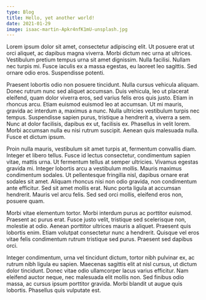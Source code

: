 ```yaml
---
type: Blog
title: Hello, yet another world!
date: 2021-01-29
image: isaac-martin-Apkr4nfK1mU-unsplash.jpg
---
```


Lorem ipsum dolor sit amet, consectetur adipiscing elit. Ut posuere erat ut orci aliquet, ac dapibus magna viverra. Morbi dictum nec urna at ultrices. Vestibulum pretium tempus urna sit amet dignissim. Nulla facilisi. Nullam nec turpis mi. Fusce iaculis ex a massa egestas, eu laoreet leo sagittis. Sed ornare odio eros. Suspendisse potenti.

Praesent lobortis odio non posuere tincidunt. Nulla cursus vehicula aliquam. Donec rutrum nunc sed aliquet accumsan. Duis vehicula, leo ut placerat eleifend, quam dolor viverra eros, sed varius felis eros quis justo. Etiam in rhoncus arcu. Etiam euismod euismod leo at accumsan. Ut mi mauris, gravida ac interdum a, maximus a nunc. Nulla ultricies vestibulum turpis nec tempus. Suspendisse sapien purus, tristique a hendrerit a, viverra a sem. Nunc at dolor facilisis, dapibus ex ut, facilisis ex. Phasellus in velit lorem. Morbi accumsan nulla eu nisi rutrum suscipit. Aenean quis malesuada nulla. Fusce et dictum ipsum.

Proin nulla mauris, vestibulum sit amet turpis at, fermentum convallis diam. Integer et libero tellus. Fusce id lectus consectetur, condimentum sapien vitae, mattis urna. Ut fermentum tellus at semper ultricies. Vivamus egestas gravida mi. Integer lobortis arcu a vestibulum mollis. Mauris maximus condimentum sodales. Ut pellentesque fringilla nisl, dapibus ornare erat sodales sit amet. Aliquam rhoncus nisi non odio gravida, non condimentum ante efficitur. Sed sit amet mollis erat. Nunc porta ligula at accumsan hendrerit. Mauris vel arcu felis. Sed sed orci mollis, eleifend eros non, posuere quam.

Morbi vitae elementum tortor. Morbi interdum purus ac porttitor euismod. Praesent ac purus erat. Fusce justo velit, tristique sed scelerisque non, molestie at odio. Aenean porttitor ultrices mauris a aliquet. Praesent quis lobortis enim. Etiam volutpat consectetur nunc a hendrerit. Quisque vel eros vitae felis condimentum rutrum tristique sed purus. Praesent sed dapibus orci.

Integer condimentum, urna vel tincidunt dictum, tortor nibh pulvinar ex, ac rutrum nibh ligula eu sapien. Maecenas sagittis elit at nisl cursus, ut dictum dolor tincidunt. Donec vitae odio ullamcorper lacus varius efficitur. Nam eleifend auctor neque, nec malesuada elit mollis non. Sed finibus odio massa, ac cursus ipsum porttitor gravida. Morbi blandit ut augue quis lobortis. Phasellus quis vulputate est. 